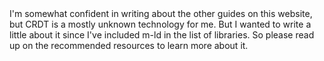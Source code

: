 
<AuthorNote title="I'm no expert on CRDT">
    I'm somewhat confident in writing about the other guides on this website, but CRDT is a mostly unknown technology
    for me. But I wanted to write a little about it since I've included <NavLink to="/m-ld">m-ld</NavLink> in the
    list of libraries. So please read up on the recommended resources to learn more about it.
</AuthorNote>